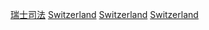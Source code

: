 
[[Category:瑞士司法|]]
[[Category:欧洲法律|Switzerland]]
[[Category:各國法律|Switzerland]]
[[Category:大陸法系法律|Switzerland]]